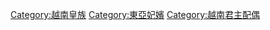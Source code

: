 
[[Category:越南皇族|Category:越南皇族]]
[[Category:東亞妃嬪|Category:東亞妃嬪]]
[[Category:越南君主配偶|Category:越南君主配偶]]